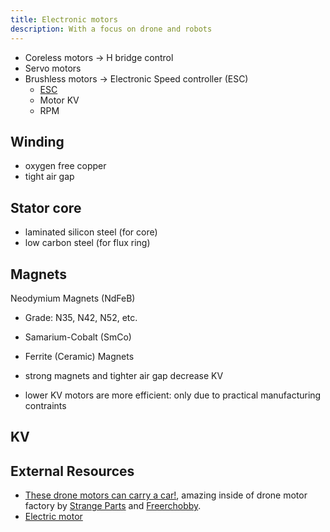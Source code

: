 ```yaml
---
title: Electronic motors
description: With a focus on drone and robots
---
```




- Coreless motors -> H bridge control
- Servo motors
- Brushless motors -> Electronic Speed controller (ESC)
    - [ESC](./drones-esc)
    - Motor KV
    - RPM

## Winding

- oxygen free copper
- tight air gap

## Stator core

- laminated silicon steel (for core)
- low carbon steel (for flux ring)

## Magnets

Neodymium Magnets (NdFeB)
- Grade: N35, N42, N52, etc.
- Samarium-Cobalt (SmCo)
- Ferrite (Ceramic) Magnets

- strong magnets and tighter air gap decrease KV

- lower KV motors are more efficient: only due to practical manufacturing contraints

## KV

<Equation
    formula="\textrm{KV} = \frac{\textrm{RPM}_{\textrm{no load}}}{V_{\textrm{BEMF}}}"
    description="Motor KV definition"
/>

<Brushless/>

## External Resources

- [These drone motors can carry a car!](https://www.youtube.com/watch?v=TQ9eZPoWJkI), amazing inside of drone motor factory by [Strange Parts](https://www.youtube.com/@StrangeParts) and [Freerchobby](https://freerchobby.cc/).
- [Electric motor](https://en.wikipedia.org/wiki/Electric_motor)

